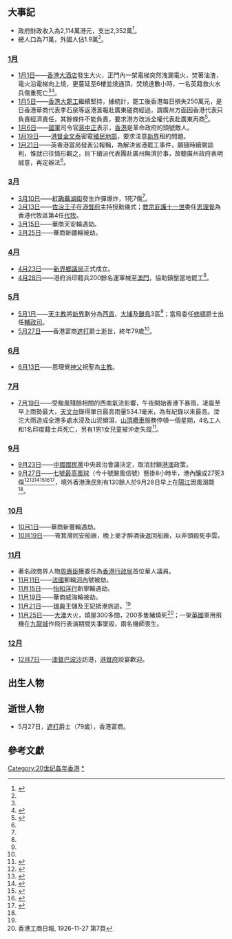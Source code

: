 {{HKYearTOC|1926}}											
{{C20YearInTopic|1926年}}											
{{香港歷史}}

==大事記==
*政府財政收入為2,114萬港元，支出2,352萬<ref name="香港6000年">{{cite book |author=湯開建 蕭國健 陳佳榮 |year=1998 |title=《香港6000年（遠古－1997）》 |page=頁413 |publisher=麒麟書業有限公司 |isbn=9622321232}}{{zh-hant}}</ref>。
*總人口為71萬，外國人佔1.9萬<ref name="香港6000年"/>。

===[[1月|1月]]===
*[[1月1日|1月1日]]——[[香港大酒店|香港大酒店]]發生大火，正門內一架電梯突然洩漏電火，焚著油渣，電火沿電梯向上燒，更蔓延至6樓並燒通頂，焚燒達數小時，一名英籍救火水兵傷重死亡<ref name="香港6000年"/><ref>{{cite web| title= DISASTROUS HONGKONG HOTEL BLAZE. TWO MILLION DOLLARS DAMAGE IN NEW YEAR CALAMITY. EIGHT-HOUR BATTLE WITNESSED BY THOUSANDS. BRITISH BLUEJACKET'S FATAL FALL. |publisher=[[士蔑報|士蔑報]]第1頁 |date=1926-01-02 }}{{en}}</ref>。
*[[1月5日|1月5日]]——[[省港大罷工|香港大罷工]]繼續堅持，據統計，罷工後香港每日損失250萬元，是日香港華商代表李石泉等返港滙報赴廣東磋商經過，謂廣州方面因香港代表只負責經濟責任，其餘條件不能負責，要求港方改派全權代表赴廣東再商<ref name=民>{{cite book |editors=[[李新_(1918年)|李新]]總主編，中國社會科學院近代史研究所中華民國史研究室，韓信夫、姜克夫主編 |title=《中華民國史大事記》 |location=北京 |publisher=[[中華書局|中華書局]] |year=2011 |isbn=9787101079982 }}</ref>{{rp|2367}}。
*[[1月6日|1月6日]]——[[國民革命軍|國軍]]司令官[[蔣中正|蔣中正]]表示，[[香港|香港]]是革命政府的頭號敵人。
*[[1月19日|1月19日]]——[[港督|港督]][[金文泰|金文泰]]密電[[殖民地部|殖民地部]]，要求注意[[新界|新界]]租約問題。
*[[1月21日|1月21日]]——英香港當局發表公報稱，為解決省港罷工事件，願隨時續開談判，惟就已往情形觀之，目下續派代表團赴廣州無濟於事，故聽廣州政府表明誠意，再定辦法<ref name=民/>{{rp|2381}}。

===[[3月|3月]]===
*[[3月10日|3月10日]]——[[紅磡|紅磡]][[蕪湖街|蕪湖街]]發生炸彈爆炸，1死7傷<ref name="香港6000年"/>。
*[[3月13日|3月13日]]——[[佐治王子|佐治王子]]在[[港督府|港督府]]主持授勳儀式；[[教宗|教宗]][[庇護十一世|庇護十一世]]委任[[恩理覺|恩理覺]]為香港代牧區第4任[[代牧|代牧]]。
*[[3月15日|3月15日]]——華商天安輪遇劫。
*[[3月25日|3月25日]]——華商新疆輪被劫。

===[[4月|4月]]===
*[[4月23日|4月23日]]——[[新界鄉議局|新界鄉議局]]正式成立。
*[[4月28日|4月28日]]——港府派印籍兵200餘名運軍械至[[澳門|澳門]]，協助鎮壓當地罷工<ref name="香港6000年"/>。

===[[5月|5月]]===
*[[5月1日|5月1日]]——[[天主教|天主教]]將[[新界|新界]]劃分為[[西貢區|西貢]]、[[大埔_(香港)|大埔]]及[[離島區|離島]]3區<ref name="香港6000年"/>；當局委任[[修頓|修頓]]爵士出任[[輔政司|輔政司]]。
*[[5月27日|5月27日]]——香港富商[[遮打|遮打]]爵士逝世，終年79歲<ref name="香港6000年"/>。

===[[6月|6月]]===
*[[6月13日|6月13日]]——恩理覺[[神父|神父]]祝聖為[[主教|主教]]。

===[[7月|7月]]===
*[[7月19日|7月19日]]——受颱風殘餘相關的西南氣流影響，午夜開始香港下暴雨，凌晨至早上雨勢最大，[[香港天文台|天文台]]錄得單日最高雨量534.1毫米，為有紀錄以來最高。滂沱大雨造成全港多處水浸及山泥傾瀉，[[山頂纜車|山頂纜車]]服務停頓一個星期，4名工人和1名印度籍士兵死亡，另有1男1女兒童被沖走失蹤<ref>{{Cite web|url=http://www.hko.gov.hk/blog/b5/archives/00000135.htm|title=1926年的驚人暴雨|publisher=天文台網誌|accessdate=2018-07-19|date=2013-02-25|archive-date=2019-10-25|archive-url=https://web.archive.org/web/20191025232649/http://www.hko.gov.hk/blog/b5/archives/00000135.htm|dead-url=no}}</ref>。

===[[9月|9月]]===
*[[9月23日|9月23日]]——[[中國國民黨|中國國民黨]]中央政治會議決定，取消封鎖[[港澳|港澳]]政策。
*[[9月27日|9月27日]]——[[十號颶風信號|七號最高風球]]（今十號颶風信號）懸掛8小時半，港內釀成27死3傷<ref>{{cite web| title= 昨日大風之各方狀況 *電線斃傷各兩命 |publisher=[[華僑日報|華僑日報]]第二張第三頁 |date=1926-09-28 }}{{zh-hant}}</ref><ref>{{cite web| title= 昨日大風之各方狀況 *印兵為電線所傷 |url= |publisher=[[華僑日報|華僑日報]]第二張第三頁 |date=1926-09-28 }}{{zh-hant}}</ref><ref>{{cite web| title= 颶風過港後調查統記別報 |url= |publisher=[[華僑日報|華僑日報]]第二張第三頁 |date=1926-09-29 }}{{zh-hant}}</ref><ref>{{cite web| title= 颶風過港後調查分紀 *工程監督屍身尋獲 |url= |publisher=[[華僑日報|華僑日報]]第二張第三頁 |date=1926-09-29 }}{{zh-hant}}</ref><ref>{{cite web| title= 颶風過港後調查分紀 *輪艇飄流尋踪報案 |url= |publisher=華僑日報第二張第三頁 |date=1926-09-29 }}{{zh-hant}}</ref><ref name="華僑日報19260930">{{cite web| title= 颶風過港各情三誌 |url= |publisher=華僑日報第二張第三頁 |date=1926-09-30 }}{{zh-hant}}</ref>，境外香港漁民則有130餘人於9月28日早上在[[陽江|陽江]]因風溺斃<ref name="華僑日報19260930"/>。

===[[10月|10月]]===
*[[10月1日|10月1日]]——華商新豐輪遇劫。
*[[10月19日|10月19日]]——筲箕灣同安船廠，晚上麥才醉酒後返回船廠，以斧頭殺死李雲。

===[[11月|11月]]===
*著名政商界人物[[周壽臣|周壽臣]]獲委任為[[香港行政局|香港行政局]]首位華人議員。
*[[11月11日|11月11日]]——[[法國|法國]]郵輪[[河內|河內]]號被劫。
*[[11月15日|11月15日]]——[[怡和洋行|怡和洋行]]新寧輪遇劫。
*[[11月19日|11月19日]]——華商威海輪被劫。
*[[11月21日|11月21日]]——[[瑞典|瑞典]]王儲及王妃抵港旅遊。<ref name="香港6000年"/>
*[[11月25日|11月25日]]——[[大澳|大澳]]大火，燒屋300多間，200多隻豬燒死<ref>香港工商日報, 1926-11-27 第7頁</ref>；一架[[英國|英國]]軍用飛機在[[九龍城|九龍城]]作飛行表演期間失事墜毀，兩名機師喪生。

===[[12月|12月]]===
*[[12月7日|12月7日]]——[[澳督|澳督]][[巴波沙|巴波沙]]訪港，[[港督府|港督府]]設宴歡迎。

==出生人物==

==逝世人物==
*5月27日，[[遮打|遮打]]爵士（79歲），香港富商。

==參考文獻==
{{reflist}}

[[Category:20世纪各年香港|Category:20世纪各年香港]]
[[Category:1926年香港|*]]